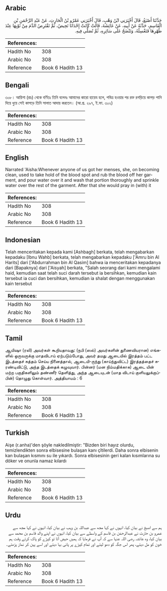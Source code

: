 ## Arabic


<div dir="rtl" lang="ar" style={{fontSize:'larger',backgroundColor:'#f8f9fa',padding:20}}>
حَدَّثَنَا أَصْبَغُ، قَالَ أَخْبَرَنِي ابْنُ وَهْبٍ، قَالَ أَخْبَرَنِي عَمْرُو بْنُ الْحَارِثِ، عَنْ عَبْدِ الرَّحْمَنِ بْنِ الْقَاسِمِ، حَدَّثَهُ عَنْ أَبِيهِ، عَنْ عَائِشَةَ، قَالَتْ كَانَتْ إِحْدَانَا تَحِيضُ، ثُمَّ تَقْتَرِصُ الدَّمَ مِنْ ثَوْبِهَا عِنْدَ طُهْرِهَا فَتَغْسِلُهُ، وَتَنْضَحُ عَلَى سَائِرِهِ، ثُمَّ تُصَلِّي فِيهِ‏.‏
</div>
<div style={{backgroundColor:'#f8f9fa',padding:20, marginBottom: 10}}><table> <thead> <tr> <th>References:</th> <th></th> </tr> </thead> <tbody><tr><td>Hadith No</td><td>308</td></tr><tr><td>Arabic No</td><td>308</td></tr><tr><td>Reference</td><td>Book 6 Hadith 13</td></tr></tbody></table></div>

## Bengali


<div dir="ltr" lang="bn" style={{fontSize:'larger',backgroundColor:'#f8f9fa',padding:20}}>
৩০৮। আয়িশা (রাঃ) থেকে বর্ণিতঃ তিনি বলেনঃ আমাদের কারো হায়েয হলে, পবিত্র হওয়ার পর রক্ত রগড়িয়ে কাপড় পানি দিয়ে ধুয়ে সেই কাপড়ে তিনি সালাত আদায় করতেন। (আ.প্র. ২৯৭, ই.ফা. ৩০২)
</div>
<div style={{backgroundColor:'#f8f9fa',padding:20, marginBottom: 10}}><table> <thead> <tr> <th>References:</th> <th></th> </tr> </thead> <tbody><tr><td>Hadith No</td><td>308</td></tr><tr><td>Arabic No</td><td>308</td></tr><tr><td>Reference</td><td>Book 6 Hadith 13</td></tr></tbody></table></div>

## English


<div dir="ltr" lang="en" style={{fontSize:'larger',backgroundColor:'#f8f9fa',padding:20}}>
Narrated 'Aisha:Whenever anyone of us got her menses, she, on becoming clean, used to take hold of the blood spot and rub the blood off her garment, and pour water over it and wash that portion thoroughly and sprinkle water over the rest of the garment. After that she would pray in (with) it
</div>
<div style={{backgroundColor:'#f8f9fa',padding:20, marginBottom: 10}}><table> <thead> <tr> <th>References:</th> <th></th> </tr> </thead> <tbody><tr><td>Hadith No</td><td>308</td></tr><tr><td>Arabic No</td><td>308</td></tr><tr><td>Reference</td><td>Book 6 Hadith 13</td></tr></tbody></table></div>

## Indonesian


<div dir="ltr" lang="id" style={{fontSize:'larger',backgroundColor:'#f8f9fa',padding:20}}>
Telah menceritakan kepada kami [Ashbagh] berkata, telah mengabarkan kepadaku [Ibnu Wahb] berkata, telah mengabarkan kepadaku ['Amru bin Al Harits] dari ['Abdurrahman bin Al Qasim] bahwa ia menceritakan kepadanya dari [Bapaknya] dari ['Aisyah] berkata, "Salah seorang dari kami mengalami haid, kemudian saat telah suci darah tersebut ia bersihkan, kemudian kain tersebut ia cuci dan bersihkan, kemudian ia shalat dengan menggunakan kain tersebut
</div>
<div style={{backgroundColor:'#f8f9fa',padding:20, marginBottom: 10}}><table> <thead> <tr> <th>References:</th> <th></th> </tr> </thead> <tbody><tr><td>Hadith No</td><td>308</td></tr><tr><td>Arabic No</td><td>308</td></tr><tr><td>Reference</td><td>Book 6 Hadith 13</td></tr></tbody></table></div>

## Tamil


<div dir="ltr" lang="ta" style={{fontSize:'larger',backgroundColor:'#f8f9fa',padding:20}}>
ஆயிஷா (ரலி) அவர்கள் கூறியதாவது: (நபி (ஸல்) அவர்களின் துணைவியரான) எங்களில் ஒருவருக்கு மாதவிடாய் ஏற்படும்போது, அவர் தமது ஆடையில் இரத்தம் பட்ட இடத்தைச் சுத்தம் செய்ய நினைத்தால், ஆடையி-ருந்து (காய்ந்துவிட்ட) இரத்தத்தைச் சுரண்டிவிட்டு, அந்த இடத்தைக் கழுவுவார். பின்னர் (மன நிம்மதிக்காக) ஆடை யின் மற்ற பகுதிகளிலும் தண்ணீர் தெளித்து, அந்த ஆடையுடன் (மாத விடாய் குளியலுக்குப்பின்) தொழுது கொள்வார். அத்தியாயம் : 6
</div>
<div style={{backgroundColor:'#f8f9fa',padding:20, marginBottom: 10}}><table> <thead> <tr> <th>References:</th> <th></th> </tr> </thead> <tbody><tr><td>Hadith No</td><td>308</td></tr><tr><td>Arabic No</td><td>308</td></tr><tr><td>Reference</td><td>Book 6 Hadith 13</td></tr></tbody></table></div>

## Turkish


<div dir="ltr" lang="tr" style={{fontSize:'larger',backgroundColor:'#f8f9fa',padding:20}}>
Aişe (r.anha)'den şöyle nakledilmiştir: "Bizden biri hayız olurdu, temizlendikten sonra elbisesine bulaşan kanı çîtilerdi. Daha sonra elbisenin kan bulaşan kısmını su ile yıkardı. Sonra elbisesinin geri kalan kısımlarına su döker ve onunla namaz kılardı
</div>
<div style={{backgroundColor:'#f8f9fa',padding:20, marginBottom: 10}}><table> <thead> <tr> <th>References:</th> <th></th> </tr> </thead> <tbody><tr><td>Hadith No</td><td>308</td></tr><tr><td>Arabic No</td><td>308</td></tr><tr><td>Reference</td><td>Book 6 Hadith 13</td></tr></tbody></table></div>

## Urdu


<div dir="rtl" lang="ur" style={{fontSize:'larger',backgroundColor:'#f8f9fa',padding:20}}>
ہم سے اصبغ نے بیان کیا، انہوں نے کہا مجھ سے عبداللہ بن وہب نے بیان کیا، انہوں نے کہا مجھ سے عمرو بن حارث نے عبدالرحمٰن بن قاسم کے واسطے سے بیان کیا، انہوں نے اپنے والد قاسم بن محمد سے بیان کیا، وہ عائشہ رضی اللہ عنہا سے کہ آپ نے فرمایا کہ ہمیں حیض آتا تو کپڑے کو پاک کرتے وقت ہم خون کو مل دیتے، پھر اس جگہ کو دھو لیتے اور تمام کپڑے پر پانی بہا دیتے اور اسے پہن کر نماز پڑھتے۔
</div>
<div style={{backgroundColor:'#f8f9fa',padding:20, marginBottom: 10}}><table> <thead> <tr> <th>References:</th> <th></th> </tr> </thead> <tbody><tr><td>Hadith No</td><td>308</td></tr><tr><td>Arabic No</td><td>308</td></tr><tr><td>Reference</td><td>Book 6 Hadith 13</td></tr></tbody></table></div>